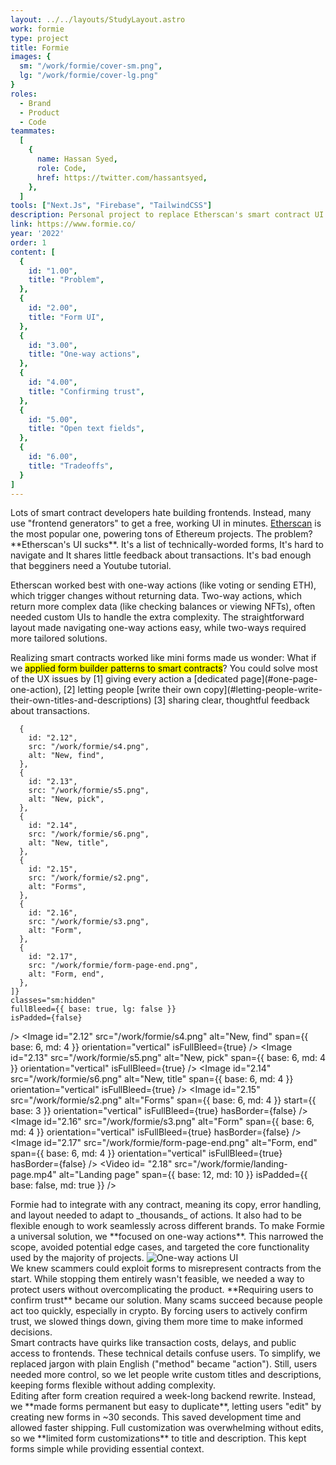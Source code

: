 ```yaml
---
layout: ../../layouts/StudyLayout.astro
work: formie
type: project
title: Formie
images: {
  sm: "/work/formie/cover-sm.png",
  lg: "/work/formie/cover-lg.png"
}
roles: 
  - Brand
  - Product
  - Code
teammates:
  [
    {
      name: Hassan Syed,
      role: Code,
      href: https://twitter.com/hassantsyed,
    },
  ]
tools: ["Next.Js", "Firebase", "TailwindCSS"]
description: Personal project to replace Etherscan's smart contract UI with an form-based design. It simplifies interactions by dedicating one page per action, enforcing trust confirmation, and supporting one-way transactions. You can customize titles and descriptions, balancing ease-of-use with security. While editing is limited, the streamlined approach earned Formie recognition as a top product by Milk Road.
link: https://www.formie.co/
year: '2022'
order: 1
content: [
  {
    id: "1.00",
    title: "Problem",
  },
  {
    id: "2.00",
    title: "Form UI",
  },
  {
    id: "3.00",
    title: "One-way actions",
  },
  {
    id: "4.00",
    title: "Confirming trust",
  },
  {
    id: "5.00",
    title: "Open text fields",
  },
  {
    id: "6.00",
    title: "Tradeoffs",
  }
]
---
```



<Section id="1.00" title='Problem' hasBorder={false}>
  <p slot="context">Lots of smart contract developers hate building frontends. Instead, many use "frontend generators" to get a free, working UI in minutes. <a href="https://etherscan.io/" target="_blank">Etherscan</a> is the most popular one, powering tons of Ethereum projects. The problem? **Etherscan's UI sucks**. <MarkedNumber number={1} /> It's a list of technically-worded forms, <MarkedNumber number={2} /> It's hard to navigate and <MarkedNumber number={3} /> It shares little feedback about transactions. It's bad enough that begginers need a Youtube tutorial.</p>
  <Carousel
    slides={[
      {
        id: "1.01",
        src: "/work/formie/annotated-etherscan-page.png",
        alt: "Etherscan's UI",
      },
      {
        id: "1.02",
        src: "/work/formie/research/forms/etherscan-form-ui.png",
        alt: "Etherscan's form",
      },
      {
        id: "1.03",
        src: "/work/formie/research/one-ways/mloot-flow",
        alt: "Minting mLoot",
        type: "video"
      },
      {
        id: "1.04",
        src: "/work/formie/research/one-ways/banners-flow",
        alt: "Minting Banners",
        type: "video"
      },
      {
        id: "1.05",
        src: "/work/formie/research/one-ways/rune-flow",
        alt: "Minting Runes",
        type: "video"
      },
    ]}
    span={{ base: 12, md: 8 }}
    start={{ base: 1, md: 3 }}
  >
    <Fragment slot="description">
      Etherscan worked best with one-way actions (like voting or sending ETH), which trigger changes without returning data. Two-way actions, which return more complex data (like checking balances or viewing NFTs), often needed custom UIs to handle the extra complexity. The straightforward layout made navigating one-way actions easy, while two-ways required more tailored solutions.
    </Fragment>
  </Carousel>
</Section>

<Section id="2.00" title='Form UI'>
  <p slot="context">Realizing smart contracts worked like mini forms made us wonder: What if we <mark class="solution">applied form builder patterns to smart contracts</mark>? You could solve most of the UX issues by [1] giving every action a [dedicated page](#one-page-one-action), [2] letting people [write their own copy](#letting-people-write-their-own-titles-and-descriptions) [3] sharing clear, thoughtful feedback about transactions.</p>
  <Carousel
    slides={[
      {
        id: "2.01",
        type: "video",
        src: "/work/formie/walkthrough.mp4",
        alt: "Full walkthrough"
      },
      {
        id: "2.02",
        src: "/work/formie/first-sketch.png",
        alt: "First sketch",
      },
      {
        id: "2.03",
        src: "/work/formie/process/flow.png",
        alt: "First sketch of create flow",
      },
      {
        id: "2.04",
        src: "/work/formie/process/sketch.png",
        alt: "First sketch of form header",
      },
    ]}
    span={{ base: 12, md: 10 }}
    isPadded={{ base: false, md: true }}
  />
  <Carousel
    slides={[
      {
        id: "2.05",
        src: "/work/formie/forms.png",
        alt: "Forms",
      },
      {
        id: "2.06",
        src: "/work/formie/new-address.png",
        alt: "New, find",
      },
      {
        id: "2.06",
        src: "/work/formie/new-method.png",
        alt: "New, pick",
      },
      {
        id: "2.07",
        src: "/work/formie/new-title-description.png",
        alt: "New, title",
      },
      {
        id: "2.08",
        src: "/work/formie/new-success.png",
        alt: "New, success",
      },
      {
        id: "2.09",
        src: "/work/formie/form.png",
        alt: "Form",
      },
      {
        id: "2.10",
        src: "/work/formie/form-pending.png",
        alt: "Form, pending",
      },
      {
        id: "2.11",
        src: "/work/formie/form-success.png",
        alt: "Form, success",
      },
    ]}
    span={{ base: 12, md: 8 }}
    orientation="3/2"
    fit="cover"
  />
  <Carousel
    orientation="vertical"
    slides={[
      
      {
        id: "2.12",
        src: "/work/formie/s4.png",
        alt: "New, find",
      },
      {
        id: "2.13",
        src: "/work/formie/s5.png",
        alt: "New, pick",
      },
      {
        id: "2.14",
        src: "/work/formie/s6.png",
        alt: "New, title",
      },
      {
        id: "2.15",
        src: "/work/formie/s2.png",
        alt: "Forms",
      },
      {
        id: "2.16",
        src: "/work/formie/s3.png",
        alt: "Form",
      },
      {
        id: "2.17",
        src: "/work/formie/form-page-end.png",
        alt: "Form, end",
      },
    ]}
    classes="sm:hidden"
    fullBleed={{ base: true, lg: false }}
    isPadded={false}
  />
  <Row classes="hidden sm:grid">
    <Image
      id="2.12"
      src="/work/formie/s4.png"
      alt="New, find"
      span={{ base: 6, md: 4 }}
      orientation="vertical"
      isFullBleed={true}
    />
    <Image
      id="2.13"
      src="/work/formie/s5.png"
      alt="New, pick"
      span={{ base: 6, md: 4 }}
      orientation="vertical"
      isFullBleed={true}
    />
    <Image
      id="2.14"
      src="/work/formie/s6.png"
      alt="New, title"
      span={{ base: 6, md: 4 }}
      orientation="vertical"
      isFullBleed={true}
    />
    <Image
      id="2.15"
      src="/work/formie/s2.png"
      alt="Forms"
      span={{ base: 6, md: 4 }}
      start={{ base: 3 }}
      orientation="vertical"
      isFullBleed={true}
      hasBorder={false}
    />
    <Image
      id="2.16"
      src="/work/formie/s3.png"
      alt="Form"
      span={{ base: 6, md: 4 }}
      orientation="vertical"
      isFullBleed={true}
      hasBorder={false}
    />
    <Image
      id="2.17"
      src="/work/formie/form-page-end.png"
      alt="Form, end"
      span={{ base: 6, md: 4 }}
      orientation="vertical"
      isFullBleed={true}
      hasBorder={false}
    />
  </Row>
  <Video 
    id= "2.18"
    src="/work/formie/landing-page.mp4"
    alt="Landing page"
    span={{ base: 12, md: 10 }}
    isPadded={{ base: false, md: true }}
  />
</Section>
<Section id="3.00" title="One-way actions">
  <Fragment slot="context">
    Formie had to integrate with any contract, meaning its copy, error handling, and layout needed to adapt to _thousands_ of actions. It also had to be flexible enough to work seamlessly across different brands. To make Formie a universal solution, we **focused on one-way actions**. This narrowed the scope, avoided potential edge cases, and targeted the core functionality used by the majority of projects.
  </Fragment>
  <Image
    id="3.01"
    src="/work/formie/decisions/one-way-actions.png"
    alt="One-way actions UI"
    withContainer
    span={{ base: 12, md: 8 }}
    isPadded={true}
  />
</Section>
<Section id="4.00" title="Confirming trust" >
  <Fragment slot="context">
    We knew scammers could exploit forms to misrepresent contracts from the start. While stopping them entirely wasn't feasible, we needed a way to protect users without overcomplicating the product. **Requiring users to confirm trust** became our solution. Many scams succeed because people act too quickly, especially in crypto. By forcing users to actively confirm trust, we slowed things down, giving them more time to make informed decisions.
  </Fragment>
  <Carousel
    slides={[
      {
        id: "4.01",
        src: "/work/formie/decisions/trust.png",
        alt: "Confirmation checkbox",
      },
      {
        id: "4.02",
        src: "/work/formie/challenges/scam.png",
        alt: "Notes",
      },
    ]}
    span={{ base: 12, md: 8 }}
  />
</Section>

<Section id="5.00" title="Open text fields">
  <Fragment slot="context">
    Smart contracts have quirks like transaction costs, delays, and public access to frontends. These technical details confuse users. To simplify, we replaced jargon with plain English ("method" became "action"). Still, users needed more control, so we let people write custom titles and descriptions, keeping forms flexible without adding complexity.
  </Fragment>
  <Carousel
    slides={[
      {
        id: "5.01",
        src: "/work/formie/decisions/title-and-description.png",
        alt: "Title & description fields",
      },
      {
        id: "5.02",
        src: "/work/formie/challenges/explain.png",
        alt: "Notes on explaining details",
      },
    ]}
    span={{ base: 12, md: 8 }}
  />
</Section>
<Section id="6.00" title="Tradeoffs">
  <Fragment slot="context">
    Editing after form creation required a week-long backend rewrite. Instead, we **made forms permanent but easy to duplicate**, letting users "edit" by creating new forms in ~30 seconds. This saved development time and allowed faster shipping. Full customization was overwhelming without edits, so we **limited form customizations** to title and description. This kept forms simple while providing essential context.
  </Fragment>
  <Carousel
    slides={[
      {
        id: "6.01",
        src: "/work/formie/tradeoffs/no-editor/callout.png",
        alt: "No editing callout",
      },
      {
        id: "6.02",
        src: "/work/formie/tradeoffs/no-editor/one-time-message.png",
        alt: "No editing one-time message",
      },
      {
        id: "6.03",
        src: "/work/formie/tradeoffs/no-editor/new-plan.png",
        alt: "No editing callout, sketch",
      },
    ]}
    span={{ base: 12, md: 8 }}
  />
  <Carousel
    slides={[
      {
        id: "6.01",
        src: "/work/formie/tradeoffs/only-edit-title-and-description/editor-prototype.png",
        alt: "Editior prototype",
      },
      {
        id: "6.02",
        src: "/work/formie/tradeoffs/no-editor/original-plan.png",
        alt: "Editior sketch",
      },
      {
        id: "6.03",
        src: "/work/formie/tradeoffs/only-edit-title-and-description/realization.png",
        alt: "Realization",
      },
    ]}
    span={{ base: 12, md: 8 }}
  />
</Section>
